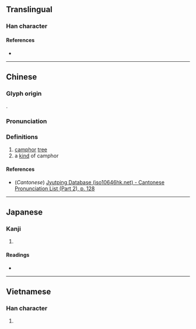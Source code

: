 {{character info/new}}
==Translingual==

===Han character===
{{Han char|rn=75|rad=木|as=08|sn=12|four=48927|canj=DOMB|ids=⿰木侖}}

====References====
* {{Han ref|kx=0531.210|dkj=14916|dj=0920.060|hdz=21235.030|uh=68C6|ud=26822|bh=D9C3|bd=55747}}

----

==Chinese==
{{zh-forms}}

===Glyph origin===
{{Han etym}}
{{Han compound|木|侖|c1=s|c2=p|t1=wood|ls=psc}}.

===Pronunciation===
{{zh-pron
|m=lún
|c=leon4
|mc=y
|oc=y
|ma=
|cat=n
}}

===Definitions===
{{zh-hanzi}}

# [[camphor]] [[tree]]
# a [[kind]] of camphor

====References====
* (''Cantonese'') [http://www.iso10646hk.net/jp/document/download.jsp Jyutping Database (iso10646hk.net) - Cantonese Pronunciation List (Part 2), p. 128]

----

==Japanese==

===Kanji===
{{ja-kanji|grade=|rs=木08}}

# {{defn|lang=ja|sort=木08}}

====Readings====
* {{ja-readings
|goon=りん
|kanon=りん
|kun=
}}

----

==Vietnamese==

===Han character===
{{vi-readings|rs=木08|hanviet=suôn}}

# {{defn|lang=vi|sort=木08}}